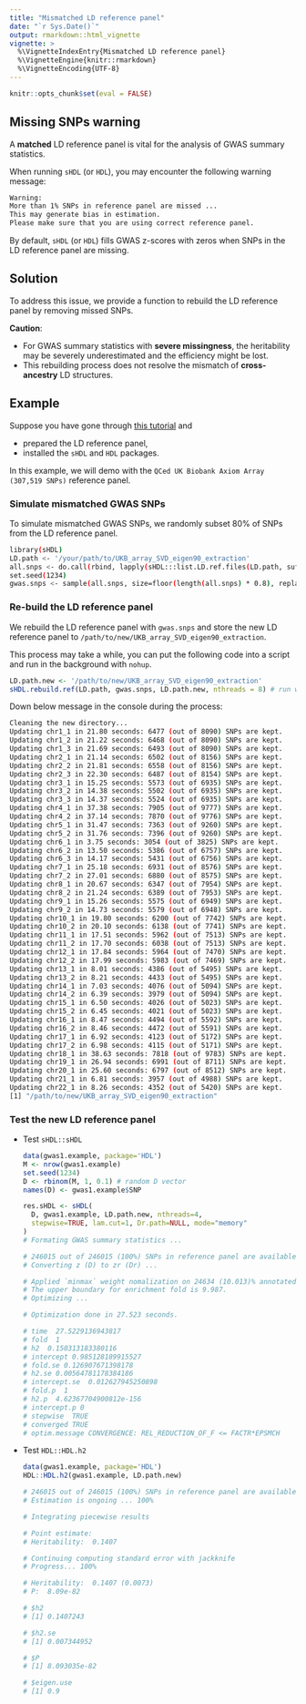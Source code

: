 ```yaml
---
title: "Mismatched LD reference panel"
date: "`r Sys.Date()`"
output: rmarkdown::html_vignette
vignette: >
  %\VignetteIndexEntry{Mismatched LD reference panel}
  %\VignetteEngine{knitr::rmarkdown}
  %\VignetteEncoding{UTF-8}
---
```


```r
knitr::opts_chunk$set(eval = FALSE)
```

## Missing SNPs warning

A **matched** LD reference panel is vital for the analysis of GWAS summary statistics.

When running `sHDL` (or `HDL`), you may encounter the following warning message:

```bash
Warning:
More than 1% SNPs in reference panel are missed ...
This may generate bias in estimation.
Please make sure that you are using correct reference panel.  
```

By default, `sHDL` (or `HDL`) fills GWAS z-scores with zeros when SNPs in the LD reference panel are missing.

## Solution

To address this issue, we provide a function to rebuild the LD reference panel by removing missed SNPs.

**Caution**:

* For GWAS summary statistics with **severe missingness**, the heritability may be severely underestimated and the efficiency might be lost.
* This rebuilding process does not resolve the mismatch of **cross-ancestry** LD structures.

## Example

Suppose you have gone through [this tutorial](https://now2014.github.io/sHDL/articles/Example.html) and 

* prepared the LD reference panel,
* installed the `sHDL` and `HDL` packages.

In this example, we will demo with the `QCed UK Biobank Axiom Array (307,519 SNPs)` reference panel.

### Simulate mismatched GWAS SNPs

To simulate mismatched GWAS SNPs, we randomly subset 80% of SNPs from the LD reference panel.

```bash
library(sHDL)
LD.path <- '/your/path/to/UKB_array_SVD_eigen90_extraction'
all.snps <- do.call(rbind, lapply(sHDL:::list.LD.ref.files(LD.path, suffix='.bim'), read.table, header=FALSE))[, 2]
set.seed(1234)
gwas.snps <- sample(all.snps, size=floor(length(all.snps) * 0.8), replace=FALSE)
```

### Re-build the LD reference panel

We rebuild the LD reference panel with `gwas.snps` and store the new LD reference panel to `/path/to/new/UKB_array_SVD_eigen90_extraction`.

This process may take a while, you can put the following code into a script and run in the background with `nohup`.

```R
LD.path.new <- '/path/to/new/UKB_array_SVD_eigen90_extraction'
sHDL.rebuild.ref(LD.path, gwas.snps, LD.path.new, nthreads = 8) # run with 8 CPU cores
```

Down below message in the console during the process:

```bash
Cleaning the new directory...
Updating chr1_1 in 21.80 seconds: 6477 (out of 8090) SNPs are kept.
Updating chr1_2 in 21.22 seconds: 6468 (out of 8090) SNPs are kept.
Updating chr1_3 in 21.69 seconds: 6493 (out of 8090) SNPs are kept.
Updating chr2_1 in 21.14 seconds: 6502 (out of 8156) SNPs are kept.
Updating chr2_2 in 21.81 seconds: 6558 (out of 8156) SNPs are kept.
Updating chr2_3 in 22.30 seconds: 6487 (out of 8154) SNPs are kept.
Updating chr3_1 in 15.25 seconds: 5573 (out of 6935) SNPs are kept.
Updating chr3_2 in 14.38 seconds: 5502 (out of 6935) SNPs are kept.
Updating chr3_3 in 14.37 seconds: 5524 (out of 6935) SNPs are kept.
Updating chr4_1 in 37.38 seconds: 7905 (out of 9777) SNPs are kept.
Updating chr4_2 in 37.14 seconds: 7870 (out of 9776) SNPs are kept.
Updating chr5_1 in 31.47 seconds: 7363 (out of 9260) SNPs are kept.
Updating chr5_2 in 31.76 seconds: 7396 (out of 9260) SNPs are kept.
Updating chr6_1 in 3.75 seconds: 3054 (out of 3825) SNPs are kept.
Updating chr6_2 in 13.50 seconds: 5386 (out of 6757) SNPs are kept.
Updating chr6_3 in 14.17 seconds: 5431 (out of 6756) SNPs are kept.
Updating chr7_1 in 25.18 seconds: 6931 (out of 8576) SNPs are kept.
Updating chr7_2 in 27.01 seconds: 6880 (out of 8575) SNPs are kept.
Updating chr8_1 in 20.67 seconds: 6347 (out of 7954) SNPs are kept.
Updating chr8_2 in 21.24 seconds: 6389 (out of 7953) SNPs are kept.
Updating chr9_1 in 15.26 seconds: 5575 (out of 6949) SNPs are kept.
Updating chr9_2 in 14.73 seconds: 5579 (out of 6948) SNPs are kept.
Updating chr10_1 in 19.80 seconds: 6200 (out of 7742) SNPs are kept.
Updating chr10_2 in 20.10 seconds: 6138 (out of 7741) SNPs are kept.
Updating chr11_1 in 17.51 seconds: 5962 (out of 7513) SNPs are kept.
Updating chr11_2 in 17.70 seconds: 6038 (out of 7513) SNPs are kept.
Updating chr12_1 in 17.84 seconds: 5964 (out of 7470) SNPs are kept.
Updating chr12_2 in 17.99 seconds: 5983 (out of 7469) SNPs are kept.
Updating chr13_1 in 8.01 seconds: 4386 (out of 5495) SNPs are kept.
Updating chr13_2 in 8.21 seconds: 4433 (out of 5495) SNPs are kept.
Updating chr14_1 in 7.03 seconds: 4076 (out of 5094) SNPs are kept.
Updating chr14_2 in 6.39 seconds: 3979 (out of 5094) SNPs are kept.
Updating chr15_1 in 6.50 seconds: 4026 (out of 5023) SNPs are kept.
Updating chr15_2 in 6.45 seconds: 4021 (out of 5023) SNPs are kept.
Updating chr16_1 in 8.47 seconds: 4494 (out of 5592) SNPs are kept.
Updating chr16_2 in 8.46 seconds: 4472 (out of 5591) SNPs are kept.
Updating chr17_1 in 6.92 seconds: 4123 (out of 5172) SNPs are kept.
Updating chr17_2 in 6.98 seconds: 4115 (out of 5171) SNPs are kept.
Updating chr18_1 in 38.63 seconds: 7818 (out of 9783) SNPs are kept.
Updating chr19_1 in 26.94 seconds: 6991 (out of 8711) SNPs are kept.
Updating chr20_1 in 25.60 seconds: 6797 (out of 8512) SNPs are kept.
Updating chr21_1 in 6.81 seconds: 3957 (out of 4988) SNPs are kept.
Updating chr22_1 in 8.26 seconds: 4352 (out of 5420) SNPs are kept.
[1] "/path/to/new/UKB_array_SVD_eigen90_extraction"
```

### Test the new LD reference panel

* Test `sHDL::sHDL`

  ```R
  data(gwas1.example, package='HDL')
  M <- nrow(gwas1.example)
  set.seed(1234)
  D <- rbinom(M, 1, 0.1) # random D vector
  names(D) <- gwas1.example$SNP
  
  res.sHDL <- sHDL(
    D, gwas1.example, LD.path.new, nthreads=4,
    stepwise=TRUE, lam.cut=1, Dr.path=NULL, mode="memory"
  )
  # Formating GWAS summary statistics ...
  
  # 246015 out of 246015 (100%) SNPs in reference panel are available in the GWAS.
  # Converting z (D) to zr (Dr) ...
  
  # Applied `minmax` weight nomalization on 24634 (10.013)% annotated variants.
  # The upper boundary for enrichment fold is 9.987.
  # Optimizing ...
  
  # Optimization done in 27.523 seconds.
  
  # time  27.5229136943817
  # fold  1
  # h2  0.150313183380116
  # intercept 0.985128189915527
  # fold.se 0.126907671398178
  # h2.se 0.00564781178384186
  # intercept.se  0.012627945250898
  # fold.p  1
  # h2.p  4.62367704900812e-156
  # intercept.p 0
  # stepwise  TRUE
  # converged TRUE
  # optim.message CONVERGENCE: REL_REDUCTION_OF_F <= FACTR*EPSMCH
  ```

* Test `HDL::HDL.h2`

  ```R
  data(gwas1.example, package='HDL')
  HDL::HDL.h2(gwas1.example, LD.path.new)
  
  # 246015 out of 246015 (100%) SNPs in reference panel are available in the GWAS.
  # Estimation is ongoing ... 100%
  
  # Integrating piecewise results
  
  # Point estimate:
  # Heritability:  0.1407
  
  # Continuing computing standard error with jackknife
  # Progress... 100%
  
  # Heritability:  0.1407 (0.0073)
  # P:  8.09e-82
  
  # $h2
  # [1] 0.1407243
  
  # $h2.se
  # [1] 0.007344952
  
  # $P
  # [1] 8.093035e-82
  
  # $eigen.use
  # [1] 0.9
  ```

